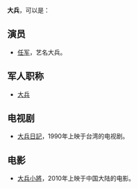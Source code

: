 '''大兵'''，可以是：
== 演员 ==
*[[任军|任军]]，艺名大兵。

== 军人职称 ==
*[[大兵|大兵]]

== 电视剧 ==
*[[大兵日記|大兵日記]]，1990年上映于台湾的电视剧。

== 电影 ==
*[[大兵小將|大兵小將]]，2010年上映于中国大陆的电影。

{{disambig|Cat=二字消歧义}}